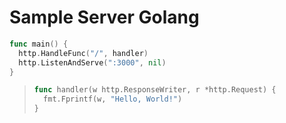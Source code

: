 
# Sample Server Golang 
```go
func main() {
  http.HandleFunc("/", handler)
  http.ListenAndServe(":3000", nil)
}
```

> ```go
> func handler(w http.ResponseWriter, r *http.Request) {
>   fmt.Fprintf(w, "Hello, World!")
> }
